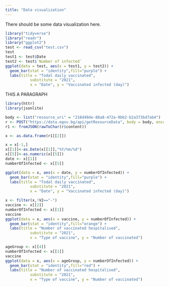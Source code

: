 ```yaml
---
title: "Data visualization"
---
```

    
There should be some data visualization here.   
```r
library("tidyverse")
library("readr")
library("ggplot2")
test <- read_csv("test.csv")
test
test1 <- test$Date
test2 <- test$`Number of infected`
ggplot(data = test, aes(x = test1, y = test2)) + 
  geom_bar(stat = "identity",fill="purple") +
  labs(title = "Todal daily vaccinated",
           substitute = "2021",
           x = "Date", y = "Vaccinated infected (day)")

```
THIS A PARAGRAPH
```r
library(httr)
library(jsonlite)

body <- list("resource_uri" = "218d49de-88a8-472a-9bb2-b2a373bd7ab4")
r <- POST("https://data.egov.bg/api/getResourceData", body = body, encode = "json")
r1 <- fromJSON(rawToChar(r$content))

x <- as.data.frame(r1[[2]])

x = x[-1,]
x[[1]]<-as.Date(x[[1]],"%Y/%m/%d")
x[[5]]<-as.numeric(x[[5]])
date <- x[[1]]
numberOfInfected <- x[[5]]
```
```r
ggplot(data = x, aes(x = date, y = numberOfInfected)) + 
  geom_bar(stat = "identity",fill="purple") +
  labs(title = "Todal daily vaccinated",
           substitute = "2021",
           x = "Date", y = "Vaccinated infected (day)")

```

```r
x <- filter(x,!V2=="-")
vaccine <- x[[2]]
numberOfInfected <- x[[1]]
vaccine
ggplot(data = x, aes(x = vaccine, y = numberOfInfected)) + 
  geom_bar(stat = "identity",fill="orange") +
  labs(title = "Number of vaccinated hospitalised",
           substitute = "2021",
           x = "Type of vaccine", y = "Number of vaccinated")
```

```r
ageGroup <- x[[4]]
numberOfInfected <- x[[1]]
vaccine
ggplot(data = x, aes(x = ageGroup, y = numberOfInfected)) + 
  geom_bar(stat = "identity",fill="red") +
  labs(title = "Number of vaccinated hospitalised",
           substitute = "2021",
           x = "Type of vaccine", y = "Number of vaccinated")
```
